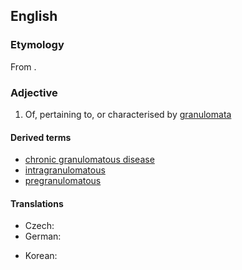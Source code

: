 ==English==

===Etymology===
From {{suffix|en|granuloma|tous}}.

===Adjective===
{{en-adj}}

# {{lb|en|pathology}} Of, pertaining to, or characterised by [[granuloma]]ta

====Derived terms====
* [[chronic granulomatous disease]]
* [[intragranulomatous]]
* [[pregranulomatous]]

====Translations====
{{trans-top|of, pertaining to, or characterized by granulomata}}
* Czech: {{t|cs|granulomatózní}}
* German: {{t|de|granulomatös}}
{{trans-mid}}
* Korean: {{t|ko|육아종성}}
{{trans-bottom}}